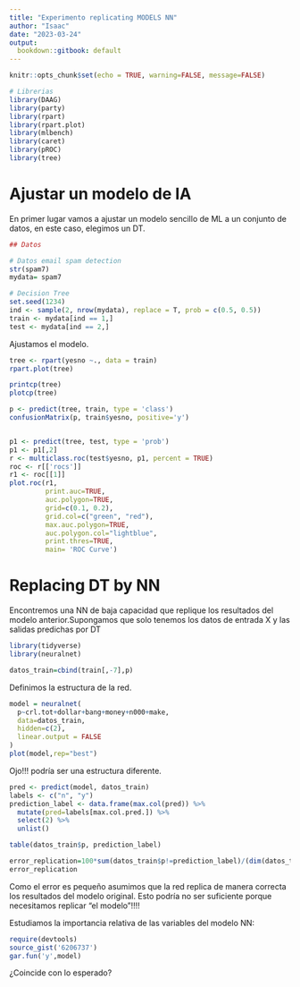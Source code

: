 ```yaml
---
title: "Experimento replicating MODELS NN"
author: "Isaac"
date: "2023-03-24"
output:
  bookdown::gitbook: default
---
```


```r
knitr::opts_chunk$set(echo = TRUE, warning=FALSE, message=FALSE)
```

```r
# Librerias
library(DAAG)
library(party)
library(rpart)
library(rpart.plot)
library(mlbench)
library(caret)
library(pROC)
library(tree)
```

# Ajustar un modelo de IA

En primer lugar vamos a ajustar un modelo sencillo de ML a un conjunto de datos, en este caso, elegimos un DT.

```r
## Datos

# Datos email spam detection
str(spam7) 
mydata= spam7

# Decision Tree
set.seed(1234)
ind <- sample(2, nrow(mydata), replace = T, prob = c(0.5, 0.5))
train <- mydata[ind == 1,]
test <- mydata[ind == 2,]
```

Ajustamos el modelo.
```r
tree <- rpart(yesno ~., data = train)
rpart.plot(tree)

printcp(tree)
plotcp(tree)

p <- predict(tree, train, type = 'class')
confusionMatrix(p, train$yesno, positive='y')


p1 <- predict(tree, test, type = 'prob')
p1 <- p1[,2]
r <- multiclass.roc(test$yesno, p1, percent = TRUE)
roc <- r[['rocs']]
r1 <- roc[[1]]
plot.roc(r1,
         print.auc=TRUE,
         auc.polygon=TRUE,
         grid=c(0.1, 0.2),
         grid.col=c("green", "red"),
         max.auc.polygon=TRUE,
         auc.polygon.col="lightblue",
         print.thres=TRUE,
         main= 'ROC Curve')

```

# Replacing DT by NN

Encontremos una NN de baja capacidad que replique los resultados del modelo anterior.Supongamos que solo tenemos los datos de entrada X y las salidas predichas por DT
```r
library(tidyverse)
library(neuralnet)
```
```r
datos_train=cbind(train[,-7],p)
```

Definimos la estructura de la red.

```r
model = neuralnet(
  p~crl.tot+dollar+bang+money+n000+make,
  data=datos_train,
  hidden=c(2),
  linear.output = FALSE
)
plot(model,rep="best")
```

Ojo!!! podría ser una estructura diferente.

```r
pred <- predict(model, datos_train)
labels <- c("n", "y")
prediction_label <- data.frame(max.col(pred)) %>%     
  mutate(pred=labels[max.col.pred.]) %>%
  select(2) %>%
  unlist()

table(datos_train$p, prediction_label)

error_replication=100*sum(datos_train$p!=prediction_label)/(dim(datos_train)[1])
error_replication
```
Como el error es pequeño asumimos que la red replica de manera correcta los resultados del modelo original. Esto podría no ser suficiente porque necesitamos replicar "el modelo"!!!!

Estudiamos la importancia relativa de las variables del modelo NN:
```r
require(devtools)
source_gist('6206737')
gar.fun('y',model)
```

¿Coincide con lo esperado?